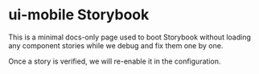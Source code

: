 
<Meta title="Setup/Intro" />

# ui-mobile Storybook

This is a minimal docs-only page used to boot Storybook without loading any component stories while we debug and fix them one by one.

Once a story is verified, we will re-enable it in the configuration.

